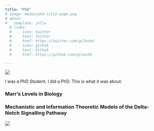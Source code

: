 ```yaml
---
title: "PhD"
# image: media/phd-title-page.png
# about:
#   template: jolla
  # links:
  #   - icon: twitter
  #     text: Twitter
  #     href: https://twitter.com/gileshd
  #   - icon: github
  #     text: Github
  #     href: https://github.com/gileshd

---
```


![](media/phd-title-page.png)

I was a PhD Student. I did a PhD. This is what it was about.

### Marr's Levels in Biology


### Mechanistic and Information Theoretic Models of the Delta-Notch Signalling Pathway

<!-- TODO: Resize -->
![](media/delta_delta_contour_t0t1.png)
